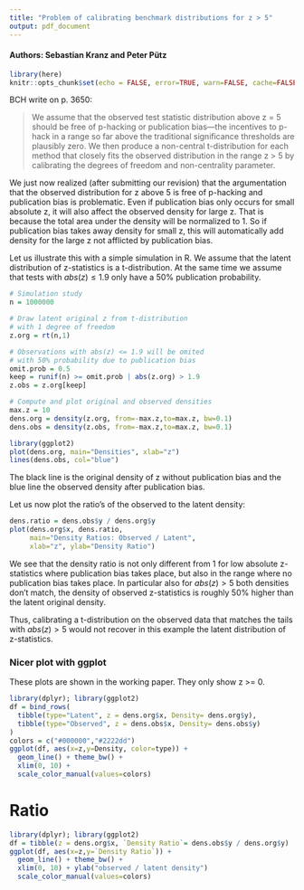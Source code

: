```yaml
---
title: "Problem of calibrating benchmark distributions for z > 5"
output: pdf_document
---
```

#### Authors: Sebastian Kranz and Peter Pütz

```r
library(here)
knitr::opts_chunk$set(echo = FALSE, error=TRUE, warn=FALSE, cache=FALSE, fig.width=5.5, fig.height=3.2,fig.path = here("Results/",""))

```

BCH write on p. 3650:

>We assume that the observed test statistic distribution 
above   z   =  5  should be free of  p-hacking or publication  bias—the  incentives to p-hack in a range so far above the traditional significance thresholds are plausibly zero. We then produce a  non-central t-distribution for each method that closely fits the observed distribution in the range 
z  >  5  by calibrating the degrees of freedom and  non-centrality parameter.

We just now realized (after submitting our revision) that the argumentation that the observed distribution for z above 5 is free of p-hacking and publication bias is problematic. Even if publication bias only occurs for small absolute z, it will also affect the observed density for large z. That is because the total area under the density will be normalized to 1. So if publication bias takes away density for small z, this will automatically add density for the large z not afflicted by publication bias.

Let us illustrate this with a simple simulation in R. We assume that the latent distribution of z-statistics is a t-distribution. At the same time we assume that tests with $abs(z) \leq 1.9$ only have a 50% publication probability.


```r
# Simulation study
n = 1000000

# Draw latent original z from t-distribution
# with 1 degree of freedom
z.org = rt(n,1)

# Observations with abs(z) <= 1.9 will be omited
# with 50% probability due to publication bias
omit.prob = 0.5
keep = runif(n) >= omit.prob | abs(z.org) > 1.9
z.obs = z.org[keep]

# Compute and plot original and observed densities
max.z = 10
dens.org = density(z.org, from=-max.z,to=max.z, bw=0.1)
dens.obs = density(z.obs, from=-max.z,to=max.z, bw=0.1)

library(ggplot2)
plot(dens.org, main="Densities", xlab="z")
lines(dens.obs, col="blue")
```


The black line is the original density of z without publication bias and the blue line the observed density after publication bias. 

Let us now plot the ratio's of the observed to the latent density:

```r
dens.ratio = dens.obs$y / dens.org$y
plot(dens.org$x, dens.ratio,
     main="Density Ratios: Observed / Latent",
     xlab="z", ylab="Density Ratio")
```

We see that the density ratio is not only different from 1 for low absolute z-statistics where publication bias takes place, but also in the range where no publication bias takes place. In particular also for $abs(z) > 5$ both densities don't match, the density of observed z-statistics is roughly 50% higher than the latent original density.

Thus, calibrating a t-distribution on the observed data that matches the tails with $abs(z) > 5$ would not recover in this example the latent distribution of z-statistics.

### Nicer plot with ggplot

These plots are shown in the working paper. They only show z >= 0.

```r
library(dplyr); library(ggplot2)
df = bind_rows(
  tibble(type="Latent", z = dens.org$x, Density= dens.org$y),
  tibble(type="Observed", z = dens.obs$x, Density= dens.obs$y)
)
colors = c("#000000","#2222dd")
ggplot(df, aes(x=z,y=Density, color=type)) + 
  geom_line() + theme_bw() +
  xlim(0, 10) +
  scale_color_manual(values=colors) 

```

# Ratio
```r
library(dplyr); library(ggplot2)
df = tibble(z = dens.org$x, `Density Ratio`= dens.obs$y / dens.org$y)
ggplot(df, aes(x=z,y=`Density Ratio`)) + 
  geom_line() + theme_bw() +
  xlim(0, 10) + ylab("observed / latent density")
  scale_color_manual(values=colors) 

```
